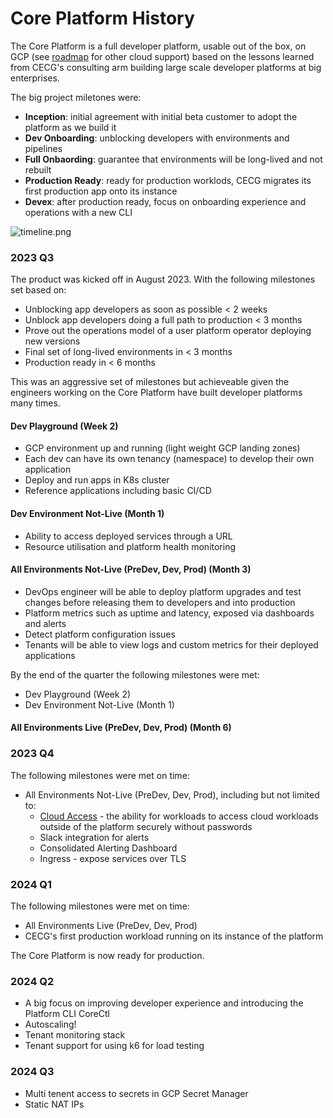 # Core Platform History

The Core Platform is a full developer platform, usable out of the box, on GCP (see [roadmap](./roadmap/) for other cloud support) based on the lessons learned from CECG's consulting arm building large scale developer platforms at big enterprises.

The big project miletones were:

- **Inception**: initial agreement with initial beta customer to adopt the platform as we build it
- **Dev Onboarding**: unblocking developers with environments and pipelines
- **Full Onbaording**: guarantee that environments will be long-lived and not rebuilt
- **Production Ready**: ready for production worklods, CECG migrates its first production app onto its instance
- **Devex**: after production ready, focus on onboarding experience and operations with a new CLI

![timeline.png](/capabilities/history/timeline.png)

### 2023 Q3

The product was kicked off in August 2023. With the following milestones set based on:

- Unblocking app developers as soon as possible < 2 weeks
- Unblock app developers doing a full path to production < 3 months
- Prove out the operations model of a user platform operator deploying new versions
- Final set of long-lived environments in < 3 months
- Production ready in < 6 months

This was an aggressive set of milestones but achieveable given the engineers working on the Core Platform have built
developer platforms many times.

#### Dev Playground (Week 2)

- GCP environment up and running (light weight GCP landing zones)
- Each dev can have its own tenancy (namespace) to develop their own application
- Deploy and run apps in K8s cluster
- Reference applications including basic CI/CD

#### Dev Environment Not-Live (Month 1)

- Ability to access deployed services through a URL
- Resource utilisation and platform health monitoring

#### All Environments Not-Live (PreDev, Dev, Prod) (Month 3)

- DevOps engineer will be able to deploy platform upgrades and test changes before releasing them to developers and into production
- Platform metrics such as uptime and latency, exposed via dashboards and alerts
- Detect platform configuration issues
- Tenants will be able to view logs and custom metrics for their deployed applications

By the end of the quarter the following milestones were met:

- Dev Playground (Week 2)
- Dev Environment Not-Live (Month 1)

#### All Environments Live (PreDev, Dev, Prod) (Month 6)

### 2023 Q4

The following milestones were met on time:

- All Environments Not-Live (PreDev, Dev, Prod), including but not limited to:
  - [Cloud Access](../reference/accessing-cloud-infra/) - the ability for workloads to access cloud workloads outside of the platform securely without passwords
  - Slack integration for alerts
  - Consolidated Alerting Dashboard
  - Ingress - expose services over TLS

### 2024 Q1

The following milestones were met on time:

- All Environments Live (PreDev, Dev, Prod)
- CECG's first production workload running on its instance of the platform

The Core Platform is now ready for production.

### 2024 Q2

- A big focus on improving developer experience and introducing the Platform CLI CoreCtl
- Autoscaling!
- Tenant monitoring stack
- Tenant support for using k6 for load testing

### 2024 Q3

- Multi tenent access to secrets in GCP Secret Manager
- Static NAT IPs
